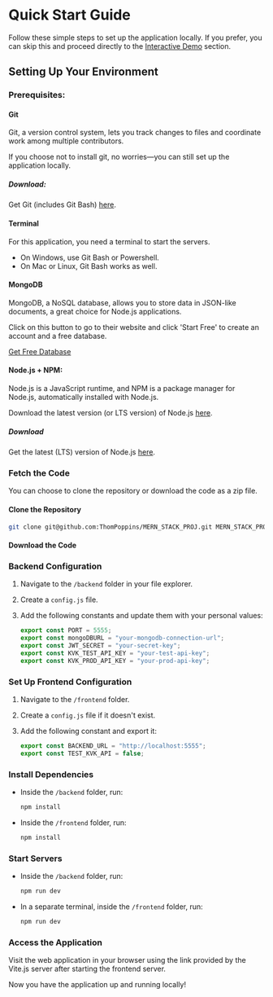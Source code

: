 # Quick Start Guide

Follow these simple steps to set up the application locally. If you prefer, you can skip this and proceed directly to the [Interactive Demo](/interactive-demo) section.

## Setting Up Your Environment

### Prerequisites:

#### Git

Git, a version control system, lets you track changes to files and coordinate work among multiple contributors.

If you choose not to install git, no worries—you can still set up the application locally.

##### Download:

Get Git (includes Git Bash) [here](https://git-scm.com/downloads).

#### Terminal

For this application, you need a terminal to start the servers.

- On Windows, use Git Bash or Powershell.
- On Mac or Linux, Git Bash works as well.

#### MongoDB

MongoDB, a NoSQL database, allows you to store data in JSON-like documents, a great choice for Node.js applications.

Click on this button to go to their website and click 'Start Free' to create an account and a free database.


<a href="https://www.mongodb.com/" target="_blank">
  <MongoDBTryFreeButton>
    Get Free Database
  </MongoDBTryFreeButton>
</a>

#### Node.js + NPM:

Node.js is a JavaScript runtime, and NPM is a package manager for Node.js, automatically installed with Node.js.

Download the latest version (or LTS version) of Node.js [here](https://nodejs.org/en/download/).

##### Download

Get the latest (LTS) version of Node.js [here](https://nodejs.org/en/download/).

### Fetch the Code

You can choose to clone the repository or download the code as a zip file.

#### Clone the Repository

```bash copy
git clone git@github.com:ThomPoppins/MERN_STACK_PROJ.git MERN_STACK_PROJ && cd MERN_STACK_PROJ
```

#### Download the Code



### Backend Configuration

1. Navigate to the `/backend` folder in your file explorer.
2. Create a `config.js` file.
3. Add the following constants and update them with your personal values:

   ```javascript filename="Configuration: /backend/config.js" {3} copy
   export const PORT = 5555;
   export const mongoDBURL = "your-mongodb-connection-url";
   export const JWT_SECRET = "your-secret-key";
   export const KVK_TEST_API_KEY = "your-test-api-key";
   export const KVK_PROD_API_KEY = "your-prod-api-key";
   ```

### Set Up Frontend Configuration

1. Navigate to the `/frontend` folder.
2. Create a `config.js` file if it doesn't exist.
3. Add the following constant and export it:

   ```javascript filename="Configuration: /frontend/config.js" {3} copy
   export const BACKEND_URL = "http://localhost:5555";
   export const TEST_KVK_API = false;
   ```

### Install Dependencies

- Inside the `/backend` folder, run:

  ```bash copy
  npm install
  ```

- Inside the `/frontend` folder, run:

  ```bash copy
  npm install
  ```

### Start Servers

- Inside the `/backend` folder, run:

  ```bash copy
  npm run dev
  ```

- In a separate terminal, inside the `/frontend` folder, run:

  ```bash copy
  npm run dev
  ```

### Access the Application

Visit the web application in your browser using the link provided by the Vite.js server after starting the frontend server.

Now you have the application up and running locally!